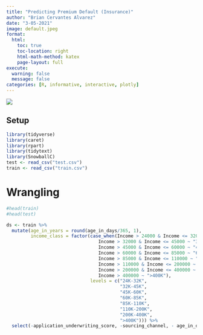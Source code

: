 ```yaml
---
title: "Predicting Premium Default (Insurance)"
author: "Brian Cervantes Alvarez"
date: "3-05-2021"
image: default.jpeg
format:
  html:
    toc: true
    toc-location: right
    html-math-method: katex
    page-layout: full
execute: 
  warning: false
  message: false
categories: [R, informative, interactive, plotly]
---
```


![](default.jpeg)

## Setup

```r
library(tidyverse)
library(caret)
library(rpart)
library(tidytext)
library(SnowballC)
test <- read_csv("test.csv")
train <- read_csv("train.csv")
```

# Wrangling

```r

#head(train)
#head(test)

ds <- train %>%
  mutate(age_in_years = round(age_in_days/365, 1),
         income_class = factor(case_when(Income > 24000 & Income <= 32000 ~ "24K-32K",
                                  Income > 32000 & Income <= 45000 ~ "32K-45K",
                                  Income > 45000 & Income <= 60000 ~ "45K-60K",
                                  Income > 60000 & Income <= 85000 ~ "60K-85K",
                                  Income > 85000 & Income <= 110000 ~ "85K-110K",
                                  Income > 110000 & Income <= 200000 ~ "110K-200K",
                                  Income > 200000 & Income <= 400000 ~ "200K-400K",
                                  Income > 400000 ~ ">400K"), 
                               levels = c("24K-32K",
                                          "32K-45K",
                                          "45K-60K",
                                          "60K-85K",
                                          "85K-110K",
                                          "110K-200K",
                                          "200K-400K",
                                          ">400K"))) %>%
  select(-application_underwriting_score, -sourcing_channel, - age_in_days)


```
